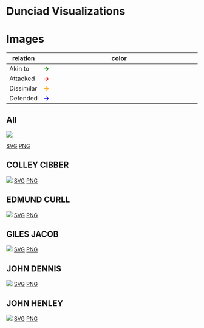 # Dunciad Visualizations


# Images 

| relation   | color                                                       |
|------------|-------------------------------------------------------------|
| Akin to    | <span style="color: green;font-weight:bold;">&rarr;</span>  |
| Attacked   | <span style="color: red;font-weight:bold;">&rarr;</span>    |
| Dissimilar | <span style="color: orange;font-weight:bold;">&rarr;</span> |
| Defended   | <span style="color: blue;font-weight:bold;">&rarr;</span>   |

## All

![](images/COLLEY_CIBBER_EDMUND_CURLL_GILES_JACOB_JOHN_DENNIS_JOHN_HENLEY.dot_fdp.svg)

[SVG](images/COLLEY_CIBBER_EDMUND_CURLL_GILES_JACOB_JOHN_DENNIS_JOHN_HENLEY.dot_fdp.svg)
[PNG](images/COLLEY_CIBBER_EDMUND_CURLL_GILES_JACOB_JOHN_DENNIS_JOHN_HENLEY.dot_fdp_w2000.png)


## COLLEY CIBBER

![](images/COLLEY_CIBBER.dot_fdp.svg)
[SVG](images/COLLEY_CIBBER.dot_fdp.svg)
[PNG](images/COLLEY_CIBBER.dot_fdp_w2000.png)


## EDMUND CURLL

![](images/EDMUND_CURLL.dot_fdp.svg)
[SVG](images/EDMUND_CURLL.dot_fdp.svg)
[PNG](images/EDMUND_CURLL.dot_fdp_w2000.png)

## GILES JACOB

![](images/GILES_JACOB.dot_fdp.svg)
[SVG](images/GILES_JACOB.dot_fdp.svg)
[PNG](images/GILES_JACOB.dot_fdp_w2000.png)

## JOHN DENNIS

![](images/JOHN_DENNIS.dot_fdp.svg)
[SVG](images/JOHN_DENNIS.dot_fdp.svg)
[PNG](images/JOHN_DENNIS.dot_fdp_w2000.png)

## JOHN HENLEY

![](images/JOHN_HENLEY.dot_fdp.svg)
[SVG](images/JOHN_HENLEY.dot_fdp.svg)
[PNG](images/JOHN_HENLEY.dot_fdp_w2000.png)

